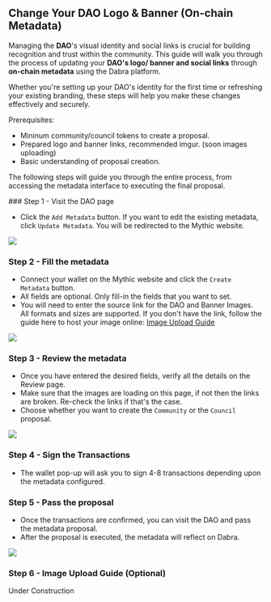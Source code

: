 
## Change Your DAO Logo & Banner (On-chain Metadata)

Managing the **DAO**'s visual identity and social links is crucial for building recognition and trust within the community. This guide will walk you through the process of updating your **DAO's logo/ banner and social links** through **on-chain metadata** using the Dabra platform.

Whether you're setting up your DAO's identity for the first time or refreshing your existing branding, these steps will help you make these changes effectively and securely.

<Callout type="info" emoji="ℹ️">
Prerequisites:

* Mininum community/council tokens to create a proposal.
* Prepared logo and banner links, recommended imgur. (soon images uploading)
* Basic understanding of proposal creation.
</Callout>

The following steps will guide you through the entire process, from accessing the metadata interface to executing the final proposal.

<Steps>
### Step 1 - Visit the DAO page

- Click the `Add Metadata` button. If you want to edit the existing metadata, click `Update Metadata`. 
You will be redirected to the Mythic website.

![](../source/logo-banner/logo1.png)

### Step 2 - Fill the metadata

- Connect your wallet on the Mythic website and click the `Create Metadata` button.
- All fields are optional. Only fill-in the fields that you want to set.
- You will need to enter the source link for the DAO and Banner Images. All formats and sizes are supported.
If you don't have the link, follow the guide here to host your image online: [Image Upload Guide](#step-6---upload-image-guide-optional)

![](../source/logo-banner/logo2.png) 

### Step 3 - Review the metadata

- Once you have entered the desired fields, verify all the details on the Review page.
- Make sure that the images are loading on this page, if not then the links are broken. Re-check the links 
if that's the case.
- Choose whether you want to create the `Community` or the `Council` proposal.

![](../source/logo-banner/logo3.png)

### Step 4 - Sign the Transactions

- The wallet pop-up will ask you to sign 4-8 transactions depending upon the metadata configured.

### Step 5 - Pass the proposal

- Once the transactions are confirmed, you can visit the DAO and pass the metadata proposal.
- After the proposal is executed, the metadata will reflect on Dabra.

![](../source/logo-banner/logo4.png)

### Step 6 - Image Upload Guide (Optional)

Under Construction
</Steps>


